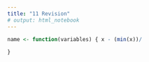 ```yaml
---
title: "11 Revision"
# output: html_notebook
---
```


```r

name <- function(variables) { x - (min(x))/ 
  
}

```

